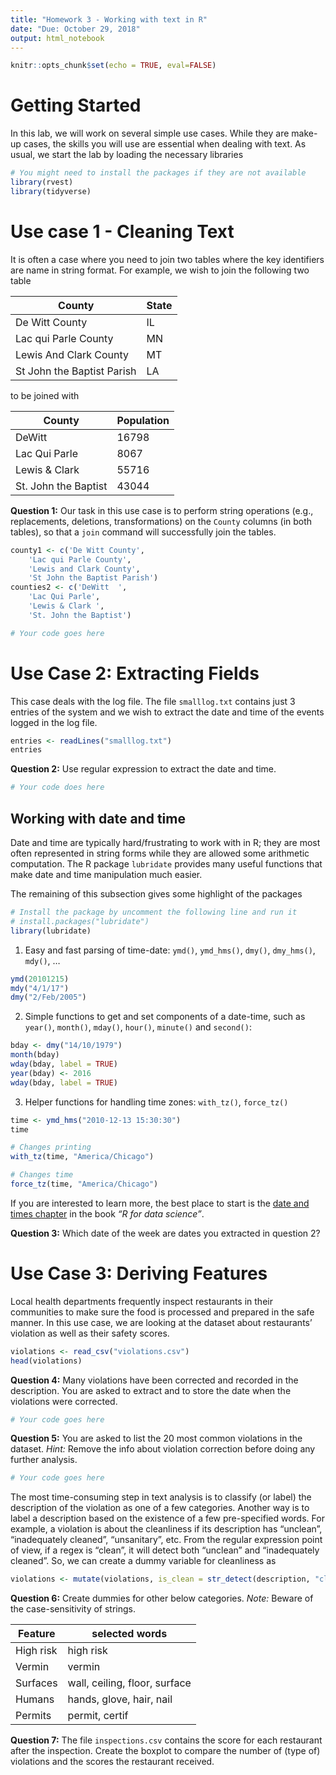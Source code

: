 ```yaml
---
title: "Homework 3 - Working with text in R"
date: "Due: October 29, 2018"
output: html_notebook
---
```


```r
knitr::opts_chunk$set(echo = TRUE, eval=FALSE)
```


# Getting Started

In this lab, we will work on several simple use cases. While they are make-up cases, the skills you will use are essential when dealing with text. As usual, we start the lab by loading the necessary libraries

```r
# You might need to install the packages if they are not available
library(rvest)
library(tidyverse)
```

# Use case 1 - Cleaning Text

It is often a case where you need to join two tables where the key identifiers are name in string format. For example, we wish to join the following two table

| County                     | State |
|----------------------------|-------|
| De Witt County             | IL    |
| Lac qui Parle County       | MN    |
| Lewis And Clark County     | MT    |
| St John the Baptist Parish | LA    |

to be joined with

| County               | Population |
|----------------------|------------|
| DeWitt               | 16798      |
| Lac Qui Parle        | 8067       |
| Lewis & Clark        | 55716      |
| St. John the Baptist | 43044      |

**Question 1:** Our task in this use case is to perform string operations (e.g., replacements, deletions, transformations) on the `County` columns (in both tables), so that a `join` command will successfully join the tables.

```r
county1 <- c('De Witt County',
    'Lac qui Parle County',
    'Lewis and Clark County',
    'St John the Baptist Parish')
counties2 <- c('DeWitt  ',
    'Lac Qui Parle',
    'Lewis & Clark ',
    'St. John the Baptist')

# Your code goes here


```


# Use Case 2: Extracting Fields

This case deals with the log file. The file `smalllog.txt` contains just 3 entries of the system and we wish to extract the date and time of the events logged in the log file. 

```r
entries <- readLines("smalllog.txt")
entries
```

**Question 2:** Use regular expression to extract the date and time.

```r
# Your code does here

```

## Working with date and time

Date and time are typically hard/frustrating to work with in R; they are most often represented in string forms while they are allowed some arithmetic computation. The R package `lubridate` provides many useful functions that make date and time manipulation much easier. 

The remaining of this subsection gives some highlight of the packages

```r
# Install the package by uncomment the following line and run it
# install.packages("lubridate")
library(lubridate)
```

1. Easy and fast parsing of time-date: `ymd()`, `ymd_hms()`, `dmy()`, `dmy_hms()`, `mdy()`, ...

```r
ymd(20101215)
mdy("4/1/17")
dmy("2/Feb/2005")

```

2. Simple functions to get and set components of a date-time, such as `year()`, `month()`, `mday()`, `hour()`, `minute()` and `second()`:

```r
bday <- dmy("14/10/1979")
month(bday)
wday(bday, label = TRUE)
year(bday) <- 2016
wday(bday, label = TRUE)
```

3. Helper functions for handling time zones: `with_tz()`, `force_tz()`

```r
time <- ymd_hms("2010-12-13 15:30:30")
time

# Changes printing
with_tz(time, "America/Chicago")

# Changes time
force_tz(time, "America/Chicago")
```

If you are interested to learn more, the best place to start is the [date and times chapter](http://r4ds.had.co.nz/dates-and-times.html) in the book *"R for data science"*.

**Question 3:** Which date of the week are dates you extracted in question 2?

# Use Case 3: Deriving Features

Local health departments frequently inspect restaurants in their communities to make sure the food is processed and prepared in the safe manner. In this use case, we are looking at the dataset about restaurants' violation as well as their safety scores.

```r
violations <- read_csv("violations.csv")
head(violations)
```

**Question 4:** Many violations have been corrected and recorded in the description. You are asked to extract and to store the date when the violations were corrected.

```r
# Your code goes here

```


**Question 5:** You are asked to list the 20 most common violations in the dataset. *Hint:* Remove the info about violation correction before doing any further analysis.

```r
# Your code goes here

```

The most time-consuming step in text analysis is to classify (or label) the description of the violation as one of a few categories. Another way is to label a description based on the existence of a few pre-specified words. For example, a violation is about the cleanliness if its description has "unclean", "inadequately cleaned", "unsanitary", etc. From the regular expression point of view, if a regex is "clean", it will detect both "unclean" and "inadequately cleaned". So, we can create a dummy variable for cleanliness as

```r
violations <- mutate(violations, is_clean = str_detect(description, "clean|sanit"))
```

**Question 6:** Create dummies for other below categories. *Note:* Beware of the case-sensitivity of strings.

| Feature   | selected words |
|-----------|----------------|
| High risk | high risk |
| Vermin    | vermin    |
| Surfaces  | wall, ceiling, floor, surface |
| Humans    | hands, glove, hair, nail |
| Permits   | permit, certif |

**Question 7:** The file `inspections.csv` contains the score for each restaurant after the inspection. Create the boxplot to compare the number of (type of) violations and the scores the restaurant received.